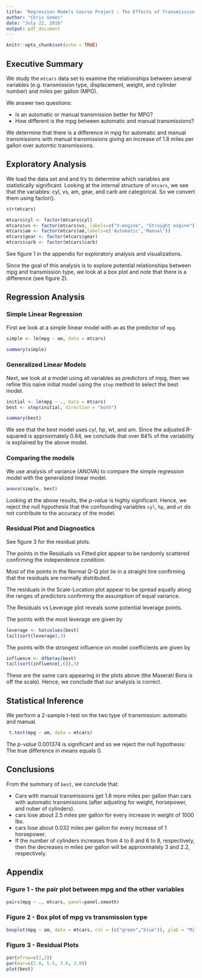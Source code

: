 ---
title: 'Regression Models Course Project : The Effects of Transmission Type on MPG'
author: "Chris Gomes"
date: "July 22, 2016"
output: pdf_document
---

```{r setup, include=FALSE}
knitr::opts_chunk$set(echo = TRUE)
```

## Executive Summary

We study the `mtcars` data set to examine the relationships between several variables (e.g. transmission type, displacement, weight, and cylinder number) and miles per gallon (MPG). 


We answer two questions:  

+ Is an automatic or manual transmission better for MPG?  
+ How different is the mpg between automatic and manual transmissions?

We determine that there is a difference in mpg for automatic and manual transmissions with manual transmissions giving an increase of 1.8 miles per gallon over automtic transmissions.


## Exploratory Analysis

We load the data set and and try to determine which variables are statistically significant. Looking at the internal structure of `mtcars`, we see that the variables: cyl, vs, am, gear, and carb are categorical. So we convert them using factor().

```{r, eval=FALSE, echo=FALSE}
str(mtcars)
```


```{r, echo=FALSE}
mtcars$cyl <- factor(mtcars$cyl)
mtcars$vs <- factor(mtcars$vs, labels=c("V-engine", "Straight engine"))
mtcars$am <- factor(mtcars$am,labels=c('Automatic','Manual'))
mtcars$gear <- factor(mtcars$gear)
mtcars$carb <- factor(mtcars$carb)
```

See figure 1 in the appendix for exploratory analysis and visualizations.

Since the goal of this analysis is to explore potential relationships between mpg and transmission type, we look at a box plot and note that there is a difference (see figure 2). 

## Regression Analysis

### Simple Linear Regression

First we look at a simple liinear model with `am` as the predictor of `mpg`.

```{r}
simple <- lm(mpg ~ am, data = mtcars)
```
```{r, results='hide'}
summary(simple)
```

### Generalized Linear Models

Next, we look at a model using all variables as predictors of mpg, then we refine
this naive initial model using the `step` method to select the best model.

```{r, results='hide'}
initial <- lm(mpg ~ ., data = mtcars)
best <- step(initial, direction = "both")
```

```{r, results='hide'}
summary(best)
```
We see that the best model uses cyl, hp, wt, and am. Since the adjusted R-squared is approximately 0.84, we conclude that over 84% of the variability is explained by the above model.

### Comparing the models

We use analysis of variance (ANOVA) to compare the simple regression model with the generalized linear model.

```{r, results='hide'}
anova(simple, best)
```

Looking at the above results, the *p-value* is highly significant. Hence, we reject the null hypothesis that the confounding variables `cyl`, `hp`, and `wt` do not contribute to the accuracy of the model.


### Residual Plot and Diagnostics

See figure 3 for the residual plots.

The points in the Residuals vs Fitted plot appear to be randomly scattered confirming the independence condition.

Most of the points in the Normal Q-Q plot lie in a straight line confirming that the residuals are normally distributed.

The residuals in the Scale-Location plot appear to be spread equally along the ranges of predictors confirming the assumption of equal variance.

The Residuals vs Leverage plot reveals some potential leverage points. 

The points with the most leverage are given by
```{r}
leverage <- hatvalues(best)
tail(sort(leverage),3)
```

The points with the strongest influence on model coefficients are given by
```{r}
influence <- dfbetas(best)
tail(sort(influence[,6]),3)
```

These are the same cars appearing in the plots above (the Maserati Bora is off the scale). Hence, we conclude that our analysis is correct.

## Statistical Inference

We perform a 2-sample t-test on the two type of transmission: automatic and manual.
```{r, results='hide'}
 t.test(mpg ~ am, data = mtcars)
```

The *p-value* 0.001374 is significant and so we reject the null hypothesis: The true difference in means equals 0.

## Conclusions

From the summary of `best`, we conclude that:

* Cars with manual transmissions get 1.8 more miles per gallon than cars with automatic transmissions (after adjusting for weight, horsepower, and nuber of cylinders).
* cars lose about 2.5 miles per gallon for every increase in weight of 1000 lbs.
* cars lose about 0.032 miles per gallon for every increase of 1 horsepower.
* If the number of cylinders increases from 4 to 6 and 6 to 8, respectively, then the decreases in miles per gallon will be approximately 3 and 2.2, respectively.

## Appendix

### Figure 1 - the pair plot between mpg and the other variables

```{r, echo=FALSE}
pairs(mpg ~ ., mtcars, panel=panel.smooth)
```

### Figure 2 - Box plot of mpg vs transmission type

```{r, echo=FALSE}
boxplot(mpg ~ am, data = mtcars, col = (c("green","blue")), ylab = "Miles Per Gallon (mpg)", xlab = "Transmission Type (am)")
```

### Figure 3 - Residual Plots

```{r, echo=FALSE}
par(mfrow=c(2,2))
par(mar=c(2.0, 5.5, 3.0, 3.0))
plot(best)
```